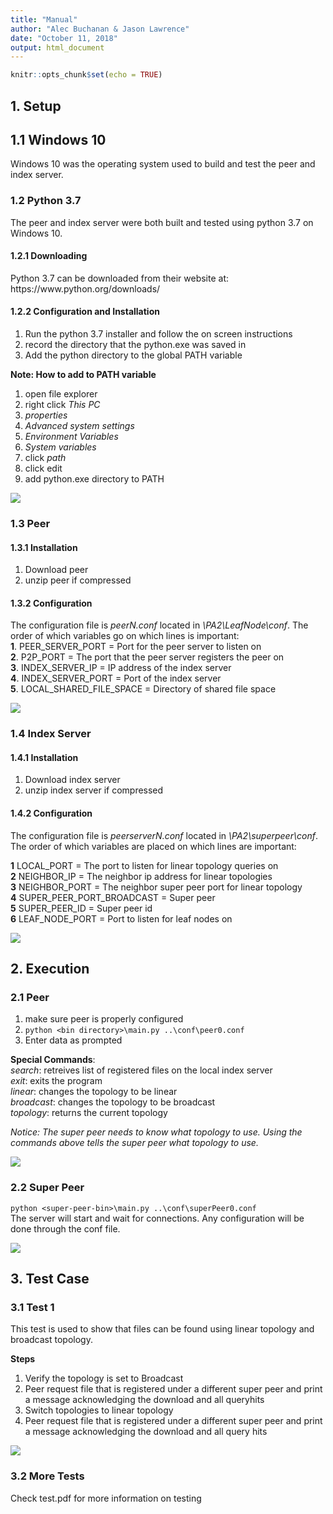 ```yaml
---
title: "Manual"
author: "Alec Buchanan & Jason Lawrence"
date: "October 11, 2018"
output: html_document
---
```


```r
knitr::opts_chunk$set(echo = TRUE)
```

## 1. Setup

## 1.1 Windows 10

Windows 10 was the operating system used to build and test the peer and index server.

### 1.2 Python 3.7

The peer and index server were both built and tested using python 3.7 on Windows 10.

#### 1.2.1 Downloading

Python 3.7 can be downloaded from their website at:
https://www.python.org/downloads/ 

#### 1.2.2 Configuration and Installation

1. Run the python 3.7 installer and follow the on screen instructions
2. record the directory that the python.exe was saved in
3. Add the python directory to the global PATH variable

**Note: How to add to PATH variable**<br/>

1. open file explorer
2. right click *This PC*
3. *properties*
4. *Advanced system settings*
5. *Environment Variables*
6. *System variables*
7. click *path*
8. click edit
9. add python.exe directory to PATH

![](C:\Users\abuch\Documents\classes\CS550\PA1\Documentation\misc\ChangeEnvVar.png "")

### 1.3 Peer

#### 1.3.1 Installation

1. Download peer
2. unzip peer if compressed

#### 1.3.2 Configuration

The configuration file is *peerN.conf* located in *\\PA2\\LeafNode\\conf*. 
The order of which variables go on which lines is important:<br />
**1**. PEER_SERVER_PORT = Port for the peer server to listen on<br/>
**2**. P2P_PORT = The port that the peer server registers the peer on<br/>
**3**. INDEX_SERVER_IP = IP address of the index server<br/>
**4**. INDEX_SERVER_PORT = Port of the index server<br/>
**5**. LOCAL_SHARED_FILE_SPACE = Directory of shared file space<br/>

![](C:\Users\abuch\Documents\classes\CS550\PA2\Documentation-PA2\misc\PeerConf.png "")

### 1.4 Index Server

#### 1.4.1 Installation

1. Download index server
2. unzip index server if compressed

#### 1.4.2 Configuration

The configuration file is *peerserverN.conf* located in *\\PA2\\superpeer\\conf*. The order of which variables are placed on which lines are important: <br/>

**1** LOCAL_PORT = The port to listen for linear topology queries on<br/>
**2** NEIGHBOR_IP = The neighbor ip address for linear topologies<br/>
**3** NEIGHBOR_PORT = The neighbor super peer port for linear topology<br/>
**4** SUPER_PEER_PORT_BROADCAST = Super peer <br/>
**5** SUPER_PEER_ID = Super peer id<br/>
**6** LEAF_NODE_PORT = Port to listen for leaf nodes on<br/>

![](C:\Users\abuch\Documents\classes\CS550\PA2\Documentation-PA2\misc\SuperPeerConf.png "")

## 2. Execution

### 2.1 Peer

1. make sure peer is properly configured 
2. ```python <bin directory>\main.py ..\conf\peer0.conf```
3. Enter data as prompted

**Special Commands**:<br/>
*search*: retreives list of registered files on the local index server<br/>
*exit*: exits the program<br/>
*linear*: changes the topology to be linear<br/>
*broadcast*: changes the topology to be broadcast<br/>
*topology*: returns the current topology<br/>

*Notice: The super peer needs to know what topology to use. Using the commands above tells the super peer what topology to use.*

![](C:\Users\abuch\Documents\classes\CS550\PA2\Documentation-PA2\misc\peerStartup.png "")

### 2.2 Super Peer

```python <super-peer-bin>\main.py ..\conf\superPeer0.conf```<br/>
The server will start and wait for connections. Any configuration will be done through the conf file.

![](C:\Users\abuch\Documents\classes\CS550\PA2\Documentation-PA2\misc\superPeerStatrup.png "")

## 3. Test Case

### 3.1 Test 1

This test is used to show that files can be found using linear topology and broadcast topology. 

**Steps**<br/>

1. Verify the topology is set to Broadcast
2. Peer request file that is registered under a different super peer and print a message acknowledging the download and all queryhits
3. Switch topologies to linear topology
4. Peer request file that is registered under a different super peer and print a message acknowledging the download and all query hits

![](C:\Users\abuch\Documents\classes\CS550\PA2\Documentation-PA2\misc\tests\topologyChange.png "")

### 3.2 More Tests

Check test.pdf for more information on testing